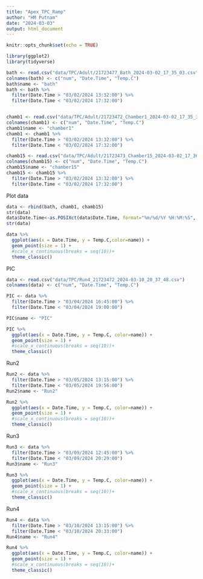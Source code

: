 ```yaml
---
title: "Apex_TPC_Ramp"
author: "HM Putnam"
date: "2024-03-03"
output: html_document
---
```


```r
knitr::opts_chunk$set(echo = TRUE)

library(ggplot2)
library(tidyverse)
```


```r
bath <- read.csv("data/TPC/Adult/21723477_Bath_2024-03-02_17_35_03.csv")
colnames(bath) <- c("num", "Date.Time", "Temp.C")
bath$name <- "bath"
bath <- bath %>%
  filter(Date.Time > "03/02/2024 13:32:00") %>%
  filter(Date.Time < "03/02/2024 17:32:00")


chamb1 <- read.csv("data/TPC/Adult/21723472_Chamber1_2024-03-02_17_35_38.csv")
colnames(chamb1) <- c("num", "Date.Time", "Temp.C")
chamb1$name <- "chamber1"
chamb1 <- chamb1 %>%
  filter(Date.Time > "03/02/2024 13:32:00") %>%
  filter(Date.Time < "03/02/2024 17:32:00")

chamb15 <- read.csv("data/TPC/Adult/21723473_Chamber15_2024-03-02_17_36_12.csv")
colnames(chamb15) <- c("num", "Date.Time", "Temp.C")
chamb15$name <- "chamber15"
chamb15 <- chamb15 %>%
  filter(Date.Time > "03/02/2024 13:32:00") %>%
  filter(Date.Time < "03/02/2024 17:32:00")

```

Plot data
```r
data <- rbind(bath, chamb1, chamb15)
str(data)
data$Date.Time<-as.POSIXct(data$Date.Time, format="%m/%d/%Y %H:%M:%S", tz="Pacific/Tahiti")
str(data)

data %>%
  ggplot(aes(x = Date.Time, y = Temp.C,color=name)) +
  geom_point(size = 1) +
  #scale_x_continuous(breaks = seq(10))+
  theme_classic()

```

PIC
```r
data <- read.csv("data/TPC/Run4_21723472_2024-03-10_20_37_48.csv")
colnames(data) <- c("num", "Date.Time", "Temp.C")

PIC <- data %>%
  filter(Date.Time > "03/04/2024 16:45:00") %>%
  filter(Date.Time < "03/04/2024 19:00:00")

PIC$name <- "PIC"

PIC %>%
  ggplot(aes(x = Date.Time, y = Temp.C, color=name)) +
  geom_point(size = 1) +
  #scale_x_continuous(breaks = seq(10))+
  theme_classic()
```

Run2
```r
Run2 <- data %>%
  filter(Date.Time > "03/05/2024 13:15:00") %>%
  filter(Date.Time < "03/05/2024 19:56:00")
Run2$name <- "Run2"

Run2 %>%
  ggplot(aes(x = Date.Time, y = Temp.C, color=name)) +
  geom_point(size = 1) +
  #scale_x_continuous(breaks = seq(10))+
  theme_classic()
```


Run3
```r
Run3 <- data %>%
  filter(Date.Time > "03/09/2024 12:45:00") %>%
  filter(Date.Time < "03/09/2024 20:29:00")
Run3$name <- "Run3"

Run3 %>%
  ggplot(aes(x = Date.Time, y = Temp.C, color=name)) +
  geom_point(size = 1) +
  #scale_x_continuous(breaks = seq(10))+
  theme_classic()
```

Run4
```r
Run4 <- data %>%
  filter(Date.Time > "03/10/2024 13:15:00") %>%
  filter(Date.Time < "03/10/2024 20:33:00")
Run4$name <- "Run4"

Run4 %>%
  ggplot(aes(x = Date.Time, y = Temp.C, color=name)) +
  geom_point(size = 1) +
  #scale_x_continuous(breaks = seq(10))+
  theme_classic()
```